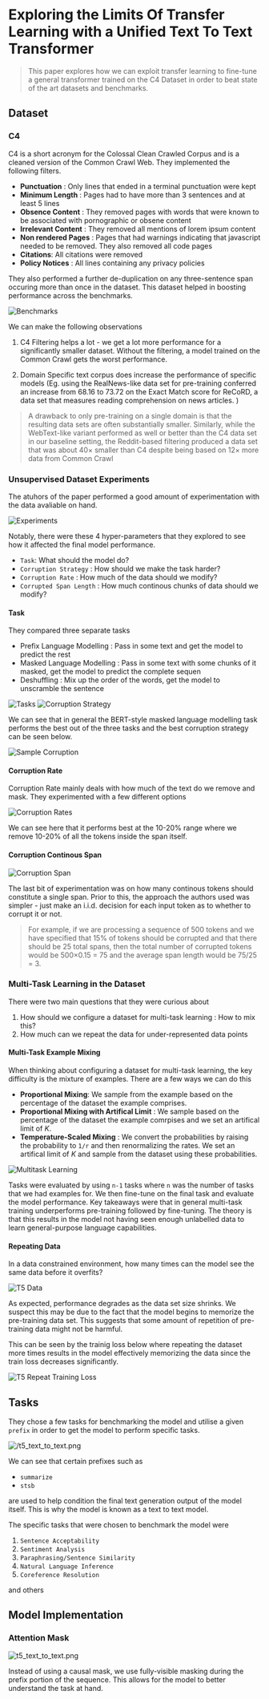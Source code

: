 # Exploring the Limits Of Transfer Learning with a Unified Text To Text Transformer

> This paper explores how we can exploit transfer learning to fine-tune a general transformer trained on the C4 Dataset in order to beat state of the art datasets and benchmarks.

## Dataset

### C4

C4 is a short acronym for the Colossal Clean Crawled Corpus and is a cleaned version of the Common Crawl Web. They implemented the following filters.

- **Punctuation** : Only lines that ended in a terminal punctuation were kept
- **Minimum Length** : Pages had to have more than 3 sentences and at least 5 lines
- **Obsence Content** : They removed pages with words that were known to be associated with pornographic or obsene content
- **Irrelevant Content** : They removed all mentions of lorem ipsum content
- **Non rendered Pages** : Pages that had warnings indicating that javascript needed to be removed. They also removed all code pages 
- **Citations**: All citations were removed 
- **Policy Notices** : All lines containing any privacy policies 

They also performed a further de-duplication on any three-sentence span occuring more than once in the dataset. This dataset helped in boosting performance across the benchmarks.

![Benchmarks](/dataset_benchmark.png)

We can make the following observations 

1. C4 Filtering helps a lot - we get a lot more performance for a significantly smaller dataset. Without the filtering, a model trained on the Common Crawl gets the worst performance.

2. Domain Specific text corpus does increase the performance of specific models (Eg. using the RealNews-like data set for pre-training conferred an increase from 68.16 to 73.72 on the Exact Match score for ReCoRD, a data set that measures reading comprehension on news articles. )

> A drawback to only pre-training on a single domain is that the resulting data sets are often substantially smaller. Similarly, while the WebText-like variant performed as well or better than the C4 data set in our baseline setting, the Reddit-based filtering produced a data set that was about 40× smaller than C4 despite being based on 12× more data from Common Crawl

### Unsupervised Dataset Experiments

The atuhors of the paper performed a good amount of experimentation with the data avaliable on hand. 

![Experiments](/t5_unsupervised_exploration.png)

Notably, there were these 4 hyper-parameters that they explored to see how it affected the final model performance.

- `Task`: What should the model do?
- `Corruption Strategy` : How should we make the task harder?
- `Corruption Rate` : How much of the data should we modify?
- `Corrupted Span Length` : How much continous chunks of data should we modify?

#### Task

They compared three separate tasks 
- Prefix Language Modelling : Pass in some text and get the model to predict the rest 
- Masked Language Modelling : Pass in some text with some chunks of it masked, get the model to predict the complete sequen
- Deshuffling : Mix up the order of the words, get the model to unscramble the sentence

![Tasks](/t5_tasks.png)
![Corruption Strategy](/t5_corruption_strategy.png)


We can see that in general the BERT-style masked language modelling task performs the best out of the three tasks and the best corruption strategy can be seen below.

![Sample Corruption](/t5_replace_corrupted_span.png)



#### Corruption Rate 

Corruption Rate mainly deals with how much of the text do we remove and mask. They experimented with a few different options

![Corruption Rates](/t5_corruption_rate.png)

We can see here that it performs best at the 10-20% range where we remove 10-20% of all the tokens inside the span itself.

#### Corruption Continous Span

![Corruption Span](/t5_corruption_span.png)

The last bit of experimentation was on how many continous tokens should constitute a single span. Prior to this, the approach the authors used was simpler - just make an i.i.d. decision for each input token as to whether to corrupt it or not. 

> For example, if we are processing a sequence of 500 tokens and we have specified that 15% of tokens should be corrupted and that there should be 25 total spans, then the total number of corrupted tokens would be 500×0.15 = 75 and the average span length would be 75/25 = 3.

### Multi-Task Learning in the Dataset

There were two main questions that they were curious about 

1. How should we configure a dataset for multi-task learning : How to mix this?
2. How much can we repeat the data for under-represented data points

#### Multi-Task Example Mixing

When thinking about configuring a dataset for multi-task learning, the key difficulty is the mixture of examples. There are a few ways we can do this 

- **Proportional Mixing**: We sample from the example based on the percentage of the dataset the example comprises.
- **Proportional Mixing with Artifical Limit** : We sample based on the percentage of the dataset the example comrpises and we set an artifical limit of $K$.
- **Temperature-Scaled Mixing** : We convert the probabilities by raising the probability to `1/r` and then renormalizing the rates. We set an artifical limit of $K$ and sample from the dataset using these probabilities.

![Multitask Learning](/t5_multitask_learning.png)

Tasks were evaluated by using `n-1` tasks where `n` was the number of tasks that we had examples for. We then fine-tune on the final task and evaluate the model performance. Key takeaways were that in general multi-task training underperforms pre-training followed by fine-tuning. The theory is that this results in the model not having seen enough unlabelled data to learn general-purpose language capabilities.

#### Repeating Data

In a data constrained environment, how many times can the model see the same data before it overfits?

![T5 Data](/t5_data_overfit.png)

As expected, performance degrades as the data set size shrinks. We suspect this may be due to the fact that the model begins to memorize the pre-training data set. This suggests that some amount of repetition of pre-training data might not be harmful.

This can be seen by the trainig loss below where repeating the dataset more times results in the model effectively memorizing the data since the train loss decreases significantly.

![T5 Repeat Training Loss](/t5_training_loss.png)


## Tasks 

They chose a few tasks for benchmarking the model and utilise a given `prefix` in order to get the model to perform specific tasks.

![/t5_text_to_text.png](/t5_text_to_text.png)

We can see that certain prefixes such as 

- `summarize`
- `stsb`

are used to help condition the final text generation output of the model itself. This is why the model is known as a text to text model. 

The specific tasks that were chosen to benchmark the model were 

1. `Sentence Acceptability`
2. `Sentiment Analysis`
3. `Paraphrasing/Sentence Similarity`
4. `Natural Language Inference`
5. `Coreference Resolution`

and others

## Model Implementation 

### Attention Mask

![t5_text_to_text.png](/t5_attention_masks.png)

Instead of using a causal mask, we use fully-visible masking during the prefix portion of the sequence. This allows for the model to better understand the task at hand.



